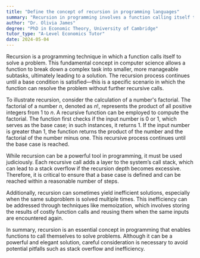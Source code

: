 ```yaml
---
title: "Define the concept of recursion in programming languages"
summary: "Recursion in programming involves a function calling itself to address a problem, enabling solutions through repeated application of the same function to progressively smaller instances of the issue."
author: "Dr. Olivia James"
degree: "PhD in Economic Theory, University of Cambridge"
tutor_type: "A-Level Economics Tutor"
date: 2024-05-04
---
```


Recursion is a programming technique in which a function calls itself to solve a problem. This fundamental concept in computer science allows a function to break down a complex task into smaller, more manageable subtasks, ultimately leading to a solution. The recursion process continues until a base condition is satisfied—this is a specific scenario in which the function can resolve the problem without further recursive calls.

To illustrate recursion, consider the calculation of a number's factorial. The factorial of a number $n$, denoted as $n!$, represents the product of all positive integers from $1$ to $n$. A recursive function can be employed to compute the factorial. The function first checks if the input number is $0$ or $1$, which serves as the base case; in such instances, it returns $1$. If the input number is greater than $1$, the function returns the product of the number and the factorial of the number minus one. This recursive process continues until the base case is reached.

While recursion can be a powerful tool in programming, it must be used judiciously. Each recursive call adds a layer to the system’s call stack, which can lead to a stack overflow if the recursion depth becomes excessive. Therefore, it is critical to ensure that a base case is defined and can be reached within a reasonable number of steps.

Additionally, recursion can sometimes yield inefficient solutions, especially when the same subproblem is solved multiple times. This inefficiency can be addressed through techniques like memoization, which involves storing the results of costly function calls and reusing them when the same inputs are encountered again.

In summary, recursion is an essential concept in programming that enables functions to call themselves to solve problems. Although it can be a powerful and elegant solution, careful consideration is necessary to avoid potential pitfalls such as stack overflow and inefficiency.
    